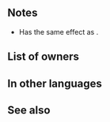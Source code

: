 {{SkillPage Tabs}}{{Weapon Infobox
|tagid=SID_聖祭の風光
|intID=2732
|userVersion1=Closed|userVersion2=Open
|weaponType=Blue Tome
|might=8
|range=2
|effect=At start of turn, restores 10 HP. At start of combat, if unit's HP ≥ 25%, grants Atk/Spd+5 to unit during combat.
|exclusive=0
|cost=200
|statModifiers=0,8,0,0,0
|required=Elthunder;Ellight
|next=Drifting Grace+
|promotionRarity=5
|promotionTier=1
|properties=
}}
==Notes==
* Has the same effect as {{St|Recover Ring}}.
{{Start-of-turn healing}}
{{Combat boosts}}

==List of owners==
{{Skill Hero List}}
==In other languages==
{{OtherLanguages
|japanese=聖祭の風光
|german=Luftige Grazie
|spanishEU=Brisa grácil
|spanishLA=Brisa grácil
|french=Grâce errante
|italian=Grazia leggiadra
|chineseTW=聖祭風光
|portuguese=Brisa graciosa
}}
==See also==
{{See also skills|cond=Description LIKE '%start of turn, restores 10 HP.%' OR Description LIKE '%if unit_s HP ≥%grants Atk/Spd+_%during combat%'|columns=3}}
{{Weapons Navbox}}